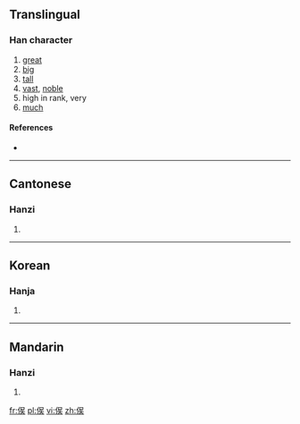 ==Translingual==

===Han character===
{{Han char|rn=9|rad=人|as=08|sn=10|four=|canj=人口人大 (OROK)}}

# [[great]]
# [[big]]
# [[tall]]
# [[vast]], [[noble]]
# high in rank, very
# [[much]]

====References====
* {{Han ref|kx=0109.171|uh=3468|ud=13416}}

----

==Cantonese==

===Hanzi===
{{yue-hanzi|jyut=|y=jyu5}}

# {{defn|Cantonese|sort=人08}}

----

==Korean==

===Hanja===
{{ko-hanja|hangeul=오|rv=o|mr=o|y=o}}

# {{defn|Korean|sort=人08}}

----

==Mandarin==

===Hanzi===
{{cmn-hanzi|pin=[[yǔ]] ([[yu3]])|wg=yü<sup>3</sup>}}

# {{defn|Mandarin|sort=人08}}

[[fr:㑨]]
[[pl:㑨]]
[[vi:㑨]]
[[zh:㑨]]